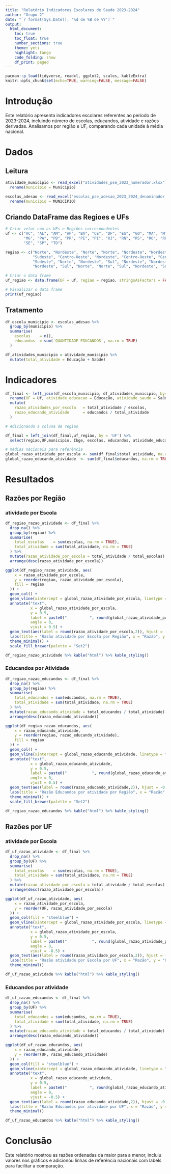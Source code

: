 ```yaml
---
title: "Relatório Indicadores Escolares de Saude 2023-2024"
author: "Grupo 2"
date: "`r format(Sys.Date(), '%d de %B de %Y')`"
output:
  html_document:
    toc: true
    toc_float: true
    number_sections: true
    theme: yeti
    highlight: tango
    code_folding: show
    df_print: paged
---
```


```r
pacman::p_load(tidyverse, readxl, ggplot2, scales, kableExtra)
knitr::opts_chunk$set(echo=TRUE, warning=FALSE, message=FALSE)
```

# Introdução
Este relatório apresenta indicadores escolares referentes ao período de 2023-2024, incluindo número de escolas, educandos, atividade e razões derivadas. Analisamos por região e UF, comparando cada unidade à média nacional.

# Dados
## Leitura
```r
atividade_municipio <- read_excel("atividades_pse_2023_numerador.xlsx")  %>% #Numerador (Numero de atividades em escolas por municipio)
  rename(municipio = Municipio) 

escolas_adesao <- read_excel("escolas_pse_adesao_2023_2024_denominador.xlsx") %>% #Denominador (Numero de escolas por municipio)
  rename(municipio = MUNICÍPIO)

```
## Criando DataFrame das Regioes e UFs

```r
# Criar vetor com as UFs e Regiões correspondentes
uf <- c("AC", "AL", "AM", "AP", "BA", "CE", "DF", "ES", "GO", "MA", "MT", "MS", 
        "MG", "PA", "PB", "PR", "PE", "PI", "RJ", "RN", "RS", "RO", "RR", "SC", 
        "SE", "SP", "TO")

regiao <- c("Norte", "Nordeste", "Norte", "Norte", "Nordeste", "Nordeste", "Centro-Oeste", 
            "Sudeste", "Centro-Oeste", "Nordeste", "Centro-Oeste", "Centro-Oeste", 
            "Sudeste", "Norte", "Nordeste", "Sul", "Nordeste", "Nordeste", "Sudeste", 
            "Nordeste", "Sul", "Norte", "Norte", "Sul", "Nordeste", "Sudeste", "Norte")

# Criar o data frame
uf_regiao <- data.frame(UF = uf, regiao = regiao, stringsAsFactors = FALSE)

# Visualizar o data frame
print(uf_regiao)

```


## Tratamento
```r
df_escola_municipio <- escolas_adesao %>%
  group_by(municipio) %>%
  summarise(
    escolas    = n(),
    educandos  = sum(`QUANTIDADE EDUCANDOS`, na.rm = TRUE)
  ) 

df_atividades_municipio = atividade_municipio %>%
  mutate(total_atividade = Educação + Saúde)
```

# Indicadores
```r
df_final <- left_join(df_escola_municipio, df_atividades_municipio, by='municipio') %>%
  rename(UF = Uf, atividade_educacao = Educação, atividade_saude = Saúde) %>%
  mutate(
    razao_atividades_por_escola   = total_atividade / escolas,
    razao_educando_atividade      = educandos / total_atividade
  )

# Adicionando a coluna de regiao

df_final = left_join(df_final,uf_regiao, by = 'UF') %>%
  select(regiao,UF,municipio, Ibge, escolas, educandos, atividade_educacao, atividade_saude, total_atividade)

# médias nacionais para referência
global_razao_atividade_por_escola <- sum(df_final$total_atividade, na.rm = TRUE) / sum(df_final$escolas, na.rm = TRUE)
global_razao_educando_atividade  <- sum(df_final$educandos, na.rm = TRUE) / sum(df_final$total_atividade, na.rm = TRUE)
```

# Resultados

## Razões por Região

### atividade por Escola

```r
df_regiao_razao_atividade <- df_final %>%
  drop_na() %>%
  group_by(regiao) %>%
  summarise(
    total_escolas    = sum(escolas, na.rm = TRUE),
    total_atividade = sum(total_atividade, na.rm = TRUE)
  ) %>%
  mutate(razao_atividade_por_escola = total_atividade / total_escolas) %>%
  arrange(desc(razao_atividade_por_escola))

ggplot(df_regiao_razao_atividade, aes(
    x = razao_atividade_por_escola,
    y = reorder(regiao, razao_atividade_por_escola),
    fill = regiao
  )) +
  geom_col() +
  geom_vline(xintercept = global_razao_atividade_por_escola, linetype = "dashed", size = 0.7) +
  annotate("text",
           x = global_razao_atividade_por_escola,
           y = 0.5,
           label = paste0("          ", round(global_razao_atividade_por_escola,2)),
           angle = 0,
           vjust = 0.5) +
  geom_text(aes(label = round(razao_atividade_por_escola,2)), hjust = -0.1) +
  labs(title = "Razão atividade por Escola por Região", x = "Razão", y = "Região") +
  theme_minimal() +
  scale_fill_brewer(palette = "Set2")
```
```r
df_regiao_razao_atividade %>% kable("html") %>% kable_styling()
```

### Educandos por Atividade
```r
df_regiao_razao_educandos <- df_final %>%
  drop_na() %>%
  group_by(regiao) %>%
  summarise(
    total_educandos = sum(educandos, na.rm = TRUE),
    total_atividade = sum(total_atividade, na.rm = TRUE)
  ) %>%
  mutate(razao_educando_atividade = total_educandos / total_atividade) %>%
  arrange(desc(razao_educando_atividade))

ggplot(df_regiao_razao_educandos, aes(
    x = razao_educando_atividade,
    y = reorder(regiao, razao_educando_atividade),
    fill = regiao
  )) +
  geom_col() +
  geom_vline(xintercept = global_razao_educando_atividade, linetype = "dashed", size = 0.7) +
  annotate("text",
           x = global_razao_educando_atividade,
           y = 0.5,
           label = paste0("           ", round(global_razao_educando_atividade,2)),
           angle = 0,
           vjust = 0.5) +
  geom_text(aes(label = round(razao_educando_atividade,2)), hjust = -0.1) +
  labs(title = "Razão Educandos por atividade por Região", x = "Razão", y = "Região") +
  theme_minimal() +
  scale_fill_brewer(palette = "Set2")
```
```r
df_regiao_razao_educandos %>% kable("html") %>% kable_styling()
```

## Razões por UF
### atividade por Escola
```r
df_uf_razao_atividade <- df_final %>%
  drop_na() %>%
  group_by(UF) %>%
  summarise(
    total_escolas    = sum(escolas, na.rm = TRUE),
    total_atividade = sum(total_atividade, na.rm = TRUE)
  ) %>%
  mutate(razao_atividade_por_escola = total_atividade / total_escolas) %>%
  arrange(desc(razao_atividade_por_escola))

ggplot(df_uf_razao_atividade, aes(
    x = razao_atividade_por_escola,
    y = reorder(UF, razao_atividade_por_escola)
  )) +
  geom_col(fill = "steelblue") +
  geom_vline(xintercept = global_razao_atividade_por_escola, linetype = "dashed", size = 0.7) +
  annotate("text",
           x = global_razao_atividade_por_escola,
           y = 0.5,
           label = paste0("           ", round(global_razao_atividade_por_escola,2)),
           angle = 0,
           vjust = -0.5) +
  geom_text(aes(label = round(razao_atividade_por_escola,2)), hjust = -0.1) +
  labs(title = "Razão atividade por Escola por UF", x = "Razão", y = "UF") +
  theme_minimal()
```
```r
df_uf_razao_atividade %>% kable("html") %>% kable_styling()
```

### Educandos por atividade
```r
df_uf_razao_educandos <- df_final %>%
  drop_na() %>%
  group_by(UF) %>%
  summarise(
    total_educandos = sum(educandos, na.rm = TRUE),
    total_atividade = sum(total_atividade, na.rm = TRUE)
  ) %>%
  mutate(razao_educando_atividade = total_educandos / total_atividade) %>%
  arrange(desc(razao_educando_atividade))

ggplot(df_uf_razao_educandos, aes(
    x = razao_educando_atividade,
    y = reorder(UF, razao_educando_atividade)
  )) +
  geom_col(fill = "steelblue") +
  geom_vline(xintercept = global_razao_educando_atividade, linetype = "dashed", size = 0.7) +
  annotate("text",
           x = global_razao_educando_atividade,
           y = 0.5,
           label = paste0("          ", round(global_razao_educando_atividade,2)),
           angle = 0,
           vjust = -0.5) +
  geom_text(aes(label = round(razao_educando_atividade,2)), hjust = -0.1) +
  labs(title = "Razão Educandos por atividade por UF", x = "Razão", y = "UF") +
  theme_minimal()
```
```r
df_uf_razao_educandos %>% kable("html") %>% kable_styling()
```

# Conclusão
Este relatório mostrou as razões ordenadas da maior para a menor, incluiu valores nos gráficos e adicionou linhas de referência nacionais com labels para facilitar a comparação.

